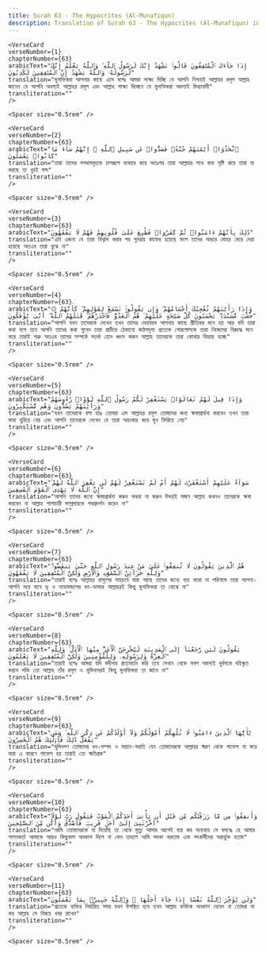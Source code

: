 ```yaml
---
title: Surah 63 - The Hypocrites (Al-Munafiqun)  
description: Translation of Surah 63 - The Hypocrites (Al-Munafiqun) in Bangla
---
```







    <VerseCard 
    verseNumber={1}
    chapterNumber={63}
    arabicText="إِذَا جَآءَكَ ٱلْمُنَٰفِقُونَ قَالُوا۟ نَشْهَدُ إِنَّكَ لَرَسُولُ ٱللَّهِ ۗ وَٱللَّهُ يَعْلَمُ إِنَّكَ لَرَسُولُهُۥ وَٱللَّهُ يَشْهَدُ إِنَّ ٱلْمُنَٰفِقِينَ لَكَٰذِبُونَ"
    translation="মুনাফিকরা আপনার কাছে এসে বলেঃ আমরা সাক্ষ্য দিচ্ছি যে আপনি নিশ্চয়ই আল্লাহর রসূল আল্লাহ জানেন যে আপনি অবশ্যই আল্লাহর রসূল এবং আল্লাহ সাক্ষ্য দিচ্ছেন যে মুনাফিকরা অবশ্যই মিথ্যাবাদী"
    transliteration=""
    />

    <Spacer size="0.5rem" />
                
    <VerseCard 
    verseNumber={2}
    chapterNumber={63}
    arabicText="ٱتَّخَذُوٓا۟ أَيْمَٰنَهُمْ جُنَّةًۭ فَصَدُّوا۟ عَن سَبِيلِ ٱللَّهِ ۚ إِنَّهُمْ سَآءَ مَا كَانُوا۟ يَعْمَلُونَ"
    translation="তারা তাদের শপথসমূহকে ঢালরূপে ব্যবহার করে অতঃপর তারা আল্লাহর পথে বাধা সৃষ্টি করে তারা যা করছে তা খুবই মন্দ"
    transliteration=""
    />

    <Spacer size="0.5rem" />
                
    <VerseCard 
    verseNumber={3}
    chapterNumber={63}
    arabicText="ذَٰلِكَ بِأَنَّهُمْ ءَامَنُوا۟ ثُمَّ كَفَرُوا۟ فَطُبِعَ عَلَىٰ قُلُوبِهِمْ فَهُمْ لَا يَفْقَهُونَ"
    translation="এটা এজন্য যে তারা বিশ্বাস করার পর পুনরায় কাফের হয়েছে ফলে তাদের অন্তরে মোহর মেরে দেয়া হয়েছে অতএব তারা বুঝে না"
    transliteration=""
    />

    <Spacer size="0.5rem" />
                
    <VerseCard 
    verseNumber={4}
    chapterNumber={63}
    arabicText="۞ وَإِذَا رَأَيْتَهُمْ تُعْجِبُكَ أَجْسَامُهُمْ ۖ وَإِن يَقُولُوا۟ تَسْمَعْ لِقَوْلِهِمْ ۖ كَأَنَّهُمْ خُشُبٌۭ مُّسَنَّدَةٌۭ ۖ يَحْسَبُونَ كُلَّ صَيْحَةٍ عَلَيْهِمْ ۚ هُمُ ٱلْعَدُوُّ فَٱحْذَرْهُمْ ۚ قَٰتَلَهُمُ ٱللَّهُ ۖ أَنَّىٰ يُؤْفَكُونَ"
    translation="আপনি যখন তাদেরকে দেখেন তখন তাদের দেহাবয়ব আপনার কাছে প্রীতিকর মনে হয় আর যদি তারা কথা বলে তবে আপনি তাদের কথা শুনেন তারা প্রাচীরে ঠেকানো কাঠসদৃশ্য প্রত্যেক শোরগোলকে তারা নিজেদের বিরুদ্ধে মনে করে তারাই শত্রু অতএব তাদের সম্পর্কে সতর্ক হোন ধ্বংস করুন আল্লাহ তাদেরকে তারা কোথায় বিভ্রান্ত হচ্ছে"
    transliteration=""
    />

    <Spacer size="0.5rem" />
                
    <VerseCard 
    verseNumber={5}
    chapterNumber={63}
    arabicText="وَإِذَا قِيلَ لَهُمْ تَعَالَوْا۟ يَسْتَغْفِرْ لَكُمْ رَسُولُ ٱللَّهِ لَوَّوْا۟ رُءُوسَهُمْ وَرَأَيْتَهُمْ يَصُدُّونَ وَهُم مُّسْتَكْبِرُونَ"
    translation="যখন তাদেরকে বলা হয়ঃ তোমরা এস আল্লাহর রসূল তোমাদের জন্য ক্ষমাপ্রার্থনা করবেন তখন তারা মাথা ঘুরিয়ে নেয় এবং আপনি তাদেরকে দেখেন যে তারা অহংকার করে মুখ ফিরিয়ে নেয়"
    transliteration=""
    />

    <Spacer size="0.5rem" />
                
    <VerseCard 
    verseNumber={6}
    chapterNumber={63}
    arabicText="سَوَآءٌ عَلَيْهِمْ أَسْتَغْفَرْتَ لَهُمْ أَمْ لَمْ تَسْتَغْفِرْ لَهُمْ لَن يَغْفِرَ ٱللَّهُ لَهُمْ ۚ إِنَّ ٱللَّهَ لَا يَهْدِى ٱلْقَوْمَ ٱلْفَٰسِقِينَ"
    translation="আপনি তাদের জন্যে ক্ষমাপ্রার্থনা করুন অথবা না করুন উভয়ই সমান আল্লাহ কখনও তাদেরকে ক্ষমা করবেন না আল্লাহ পাপাচারী সম্প্রদায়কে পথপ্রদর্শন করেন না"
    transliteration=""
    />

    <Spacer size="0.5rem" />
                
    <VerseCard 
    verseNumber={7}
    chapterNumber={63}
    arabicText="هُمُ ٱلَّذِينَ يَقُولُونَ لَا تُنفِقُوا۟ عَلَىٰ مَنْ عِندَ رَسُولِ ٱللَّهِ حَتَّىٰ يَنفَضُّوا۟ ۗ وَلِلَّهِ خَزَآئِنُ ٱلسَّمَٰوَٰتِ وَٱلْأَرْضِ وَلَٰكِنَّ ٱلْمُنَٰفِقِينَ لَا يَفْقَهُونَ"
    translation="তারাই বলেঃ আল্লাহর রাসূলের সাহচর্যে যারা আছে তাদের জন্যে ব্যয় করো না পরিণামে তারা আপনা-আপনি সরে যাবে ভূ ও নভোমন্ডলের ধন-ভান্ডার আল্লাহরই কিন্তু মুনাফিকরা তা বোঝে না"
    transliteration=""
    />

    <Spacer size="0.5rem" />
                
    <VerseCard 
    verseNumber={8}
    chapterNumber={63}
    arabicText="يَقُولُونَ لَئِن رَّجَعْنَآ إِلَى ٱلْمَدِينَةِ لَيُخْرِجَنَّ ٱلْأَعَزُّ مِنْهَا ٱلْأَذَلَّ ۚ وَلِلَّهِ ٱلْعِزَّةُ وَلِرَسُولِهِۦ وَلِلْمُؤْمِنِينَ وَلَٰكِنَّ ٱلْمُنَٰفِقِينَ لَا يَعْلَمُونَ"
    translation="তারাই বলেঃ আমরা যদি মদীনায় প্রত্যাবর্তন করি তবে সেখান থেকে সবল অবশ্যই দুর্বলকে বহিস্কৃত করবে শক্তি তো আল্লাহ তাঁর রসূল ও মুমিনদেরই কিন্তু মুনাফিকরা তা জানে না"
    transliteration=""
    />

    <Spacer size="0.5rem" />
                
    <VerseCard 
    verseNumber={9}
    chapterNumber={63}
    arabicText="يَٰٓأَيُّهَا ٱلَّذِينَ ءَامَنُوا۟ لَا تُلْهِكُمْ أَمْوَٰلُكُمْ وَلَآ أَوْلَٰدُكُمْ عَن ذِكْرِ ٱللَّهِ ۚ وَمَن يَفْعَلْ ذَٰلِكَ فَأُو۟لَٰٓئِكَ هُمُ ٱلْخَٰسِرُونَ"
    translation="মুমিনগণ তোমাদের ধন-সম্পদ ও সন্তান-সন্ততি যেন তোমাদেরকে আল্লাহর স্মরণ থেকে গাফেল না করে যারা এ কারণে গাফেল হয় তারাই তো ক্ষতিগ্রস্ত"
    transliteration=""
    />

    <Spacer size="0.5rem" />
                
    <VerseCard 
    verseNumber={10}
    chapterNumber={63}
    arabicText="وَأَنفِقُوا۟ مِن مَّا رَزَقْنَٰكُم مِّن قَبْلِ أَن يَأْتِىَ أَحَدَكُمُ ٱلْمَوْتُ فَيَقُولَ رَبِّ لَوْلَآ أَخَّرْتَنِىٓ إِلَىٰٓ أَجَلٍۢ قَرِيبٍۢ فَأَصَّدَّقَ وَأَكُن مِّنَ ٱلصَّٰلِحِينَ"
    translation="আমি তোমাদেরকে যা দিয়েছি তা থেকে মৃত্যু আসার আগেই ব্যয় কর অন্যথায় সে বলবেঃ হে আমার পালনকর্তা আমাকে আরও কিছুকাল অবকাশ দিলে না কেন তাহলে আমি সদকা করতাম এবং সৎকর্মীদের অন্তর্ভুক্ত হতাম"
    transliteration=""
    />

    <Spacer size="0.5rem" />
                
    <VerseCard 
    verseNumber={11}
    chapterNumber={63}
    arabicText="وَلَن يُؤَخِّرَ ٱللَّهُ نَفْسًا إِذَا جَآءَ أَجَلُهَا ۚ وَٱللَّهُ خَبِيرٌۢ بِمَا تَعْمَلُونَ"
    translation="প্রত্যেক ব্যক্তির নির্ধারিত সময় যখন উপস্থিত হবে তখন আল্লাহ কাউকে অবকাশ দেবেন না তোমরা যা কর আল্লাহ সে বিষয়ে খবর রাখেন"
    transliteration=""
    />

    <Spacer size="0.5rem" />
                